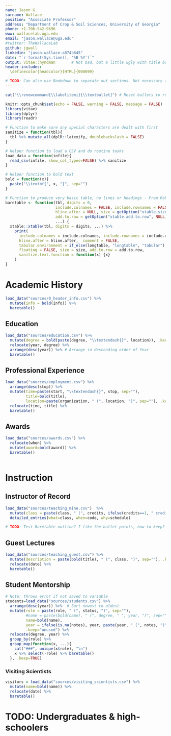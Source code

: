 ```yaml
---
name: Jason G.
surname: Wallace
position: "Associate Professor"
address: "Department of Crop & Soil Sciences, University of Georgia"
phone: +1-706-542-9696 
www: wallacelab.uga.edu
email: "jason.wallace@uga.edu"
#twitter: TheWallaceLab
github: jgwall
linkedin: "jason-wallace-a874b845"
date: "`r format(Sys.time(), '%B %Y')`"
output: vitae::hyndman       # Not bad, but a little ugly with title bar
header-includes:
  \definecolor{headcolor}{HTML}{000099}

# TODO: Can also use Bookdown to separate out sections. Not necessary as currently written, but would help if want to include plaint-text stuff somewhere.
---
```


```r
cat("\\renewcommand{\\labelitemi}{\\textbullet}") # Reset bullets to round circles
```

```r
knitr::opts_chunk$set(echo = FALSE, warning = FALSE, message = FALSE)
library(vitae)
library(dplyr)
library(readr)

# Function to make sure any special characters are dealt with first
sanitize = function(tbl){
  tbl %>% mutate_all(dplR::latexify, doublebackslash = FALSE)
}

# Helper function to load a CSV and do routine tasks
load_data = function(infile){
  read_csv(infile, show_col_types=FALSE) %>% sanitize
}

# Helper function to bold text
bold = function(x){
  paste("\\textbf{", x, "}", sep="")
}

# Function to produce very basic table, no lines or headings - From Rob Hyndman, https://github.com/robjhyndman/CV
baretable <- function(tbl, digits = 0,
                      include.colnames = FALSE, include.rownames = FALSE,
                      hline.after = NULL, size = getOption("xtable.size", NULL),
                      add.to.row = getOption("xtable.add.to.row", NULL), longtable = FALSE,
                      ...) {
  xtable::xtable(tbl, digits = digits, ...) %>%
    print(
      include.colnames = include.colnames, include.rownames = include.rownames,
      hline.after = hline.after,  comment = FALSE,
      tabular.environment = if_else(longtable, "longtable", "tabular"),
      floating = FALSE, size = size, add.to.row = add.to.row,
      sanitize.text.function = function(x) {x}
    )
}


```


# Academic History
```r
load_data("sources/0_header_info.csv") %>%
  mutate(info = bold(info)) %>%
  baretable()
```

## Education
```r
load_data("sources/education.csv") %>%
  mutate(degree = bold(paste(degree, "\\textendash{}", location)), .keep="unused") %>%
  relocate(year, degree) %>%
  arrange(desc(year)) %>% # Arrange in descending order of Year
  baretable()
```

## Professional Experience
```r
load_data("sources/employment.csv") %>% 
  arrange(desc(stop)) %>%
  mutate(time=paste(start, "\\textendash{}", stop, sep=""),
         title=bold(title),
         location=paste(organization, " (", location, ")", sep=""), .keep="unused") %>%
  relocate(time, title) %>%
  baretable()
```


## Awards
```r
load_data("sources/awards.csv") %>%
  relocate(when) %>%
  mutate(award=bold(award)) %>%
  baretable()
  
```

# Instruction

## Instructor of Record
```r
load_data("sources/teaching_mine.csv")  %>% 
  mutate(class = paste(class, " (", credits, ifelse(credits==1, " credit", " credits"), ")", sep=""), .keep="unused") %>%
  detailed_entries(what=class, when=code, why=schedule)

# TODO: Test Baretable outline? I like the bullet points, how to keep?
```

## Guest Lectures
```r
load_data("sources/teaching_guest.csv") %>%
  mutate(description = paste(bold(title), " (", class, ")", sep=""), .keep="unused") %>%
  relocate(date) %>%
  baretable()

```

## Student Mentorship
```r
# Note: throws error if not saved to variable
students=load_data("sources/students.csv") %>% 
  arrange(desc(year)) %>%  # Sort newest to oldest
  mutate(role = paste(role, " (", status, ")", sep=""), 
         #name = paste(bold(name), " (", degree, " ", year, ")", sep=""), 
         name=bold(name),
         year = ifelse(is.na(notes), year, paste(year, " (", notes, ")", sep="")), #Add notes in if present
         .keep="unused") %>%
  relocate(degree, year) %>%
  group_by(role) %>%
  group_map(function(x, ...){
    cat("###", unique(x$role), "\n")
    x %>% select(-role) %>% baretable()
  }, .keep=TRUE)
```

### Visiting Scientists

```r
visitors = load_data("sources/visiting_scientists.csv") %>%
  mutate(name=bold(name)) %>%
  relocate(date) %>%
  baretable()
```

# TODO: Undergraduates & high-schoolers

<!-- # Publications Note: Can use rcrossref package to retrieve citations via API -->

<!-- ```{r} -->
<!-- #library(dplyr) -->
<!-- #knitr::write_bib(c("vitae", "tibble"), "packages.bib") -->

<!-- #bibliography_entries("packages.bib") %>% -->
<!-- #  arrange(desc(author$family), issued) -->
<!-- ``` -->

